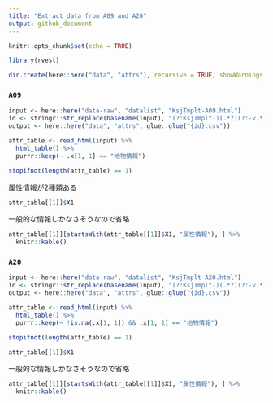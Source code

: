 ```yaml
---
title: "Extract data from A09 and A20"
output: github_document
---
```


```r
knitr::opts_chunk$set(echo = TRUE)
```

```r
library(rvest)

dir.create(here::here("data", "attrs"), recursive = TRUE, showWarnings = FALSE)
```


### `A09`

```r
input <- here::here("data-raw", "datalist", "KsjTmplt-A09.html")
id <- stringr::str_replace(basename(input), "(?:KsjTmplt-)(.*?)(?:-v.*)?(?:\\.html)", "\\1")
output <- here::here("data", "attrs", glue::glue("{id}.csv"))

attr_table <- read_html(input) %>% 
  html_table() %>% 
  purrr::keep(~ .x[1, 1] == "地物情報")

stopifnot(length(attr_table) == 1)
```

属性情報が2種類ある

```r
attr_table[[1]]$X1
```
一般的な情報しかなさそうなので省略

```r
attr_table[[1]][startsWith(attr_table[[1]]$X1, "属性情報"), ] %>% 
  knitr::kable()
```


### `A20`

```r
input <- here::here("data-raw", "datalist", "KsjTmplt-A20.html")
id <- stringr::str_replace(basename(input), "(?:KsjTmplt-)(.*?)(?:-v.*)?(?:\\.html)", "\\1")
output <- here::here("data", "attrs", glue::glue("{id}.csv"))

attr_table <- read_html(input) %>% 
  html_table() %>% 
  purrr::keep(~ !is.na(.x[1, 1]) && .x[1, 1] == "地物情報")

stopifnot(length(attr_table) == 1)
```

```r
attr_table[[1]]$X1
```

一般的な情報しかなさそうなので省略

```r
attr_table[[1]][startsWith(attr_table[[1]]$X1, "属性情報"), ] %>% 
  knitr::kable()
```



